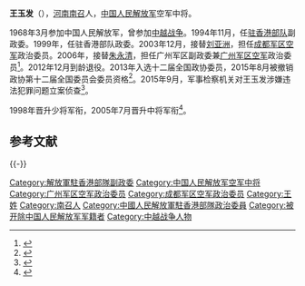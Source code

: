 '''王玉发'''（{{bd|1948年|8月|||catIdx=}}），[[河南|河南]][[南召|南召]]人，[[中国人民解放军|中国人民解放军]]空军中将。

1968年3月参加中国人民解放军，曾参加[[中越战争|中越战争]]。1994年11月，任[[驻香港部队|驻香港部队]]副政委。1999年，任驻香港部队政委。2003年12月，接替[[刘亚洲|刘亚洲]]，担任[[成都军区空军|成都军区空军]]政治委员。2006年，接替[[朱永清|朱永清]]，担任广州军区副政委兼[[广州军区空军|广州军区空军]]政治委员<ref>{{cite web|title=广州军区空军政委王玉发中将莅临湖南大学检查指导国防生培养工作|url=http://www.guofangsheng.com/show.aspx?id=4014&cid=7|publisher=中国国防生|accessdate=2012-03-15|deadurl=yes|archiveurl=https://web.archive.org/web/20100128090235/http://www.guofangsheng.com/show.aspx?id=4014&cid=7|archivedate=2010年1月28日|df=}}</ref>。2012年12月到龄退役。2013年入选十二届全国政协委员，2015年8月被撤销政协第十二届全国委员会委员资格<ref>{{cite web|title=广州军区空军原政委王玉发中将等5人被撤销全国政协委员资格|url=http://www.thepaper.cn/newsDetail_forward_1369595|publisher=澎湃新闻|accessdate=2015-08-28|archive-date=2015-08-30|archive-url=https://web.archive.org/web/20150830022259/http://www.thepaper.cn/newsDetail_forward_1369595|dead-url=no}}</ref>。2015年9月，军事检察机关对王玉发涉嫌违法犯罪问题立案侦查<ref>{{cite web|url=http://news.163.com/15/0930/18/B4PFT05I00014JB6.html|title=广州军区空军原政委王玉发涉违法犯罪被立案侦查|publisher=网易|accessdate=2015-09-30|archive-url=https://web.archive.org/web/20151001073902/http://news.163.com/15/0930/18/B4PFT05I00014JB6.html|archive-date=2015-10-01|dead-url=yes}}</ref>。

1998年晋升少将军衔，2005年7月晋升中将军衔<ref>{{cite web|title=空军中将王玉发等5人被撤销全国政协委员资格|url=http://news.qq.com/a/20150828/265334.htm|publisher=腾讯新闻|accessdate=2015-08-28|archive-date=2015-11-21|archive-url=https://web.archive.org/web/20151121122919/http://news.qq.com/a/20150828/265334.htm|dead-url=no}}</ref>。

== 参考文献 ==
{{Reflist}}

{{-}}
{{start box}}
{{s-mil|pla}}
{{s-before|[[朱永清|朱永清]]}}
{{s-title|中国人民解放军[[广州军区空军|广州军区空军]]政治委员|2006年8月－2012年12月}}
{{s-after|[[胡秀堂|胡秀堂]]}}
{{s-before|[[刘亚洲|刘亚洲]]}}
{{s-title|[[中国人民解放军|中国人民解放军]][[成都军区空军|成都军区空军]][[政治委员|政治委员]]|2003年12月－2006年8月}}
{{s-after|[[贾延明|贾延明]]}}
{{s-before|[[熊自仁|熊自仁]]}}
{{s-title|[[中国人民解放军驻香港部队|中国人民解放军驻香港部队]]政治委员|1999年3月－2003年12月}}
{{s-after|[[刘良凯|刘良凯]]<small>（第一次出任）</small>}}
{{end box}}

{{中共十八大以来的反腐败工作}}

[[Category:解放軍駐香港部隊副政委|Category:解放軍駐香港部隊副政委]]

[[Category:中国人民解放军空军中将|Category:中国人民解放军空军中将]]
[[Category:广州军区空军政治委员|Category:广州军区空军政治委员]]
[[Category:成都军区空军政治委员|Category:成都军区空军政治委员]]
[[Category:王姓|Category:王姓]]
[[Category:南召人|Category:南召人]]
[[Category:中國人民解放軍駐香港部隊政治委員|Category:中國人民解放軍駐香港部隊政治委員]]
[[Category:被开除中国人民解放军军籍者|Category:被开除中国人民解放军军籍者]]
[[Category:中越战争人物|Category:中越战争人物]]